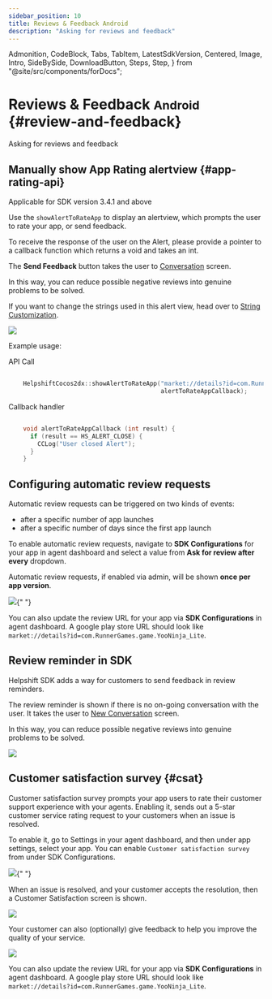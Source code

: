```yaml
---
sidebar_position: 10
title: Reviews & Feedback Android
description: "Asking for reviews and feedback"
---
```


  Admonition,
  CodeBlock,
  Tabs,
  TabItem,
  LatestSdkVersion,
  Centered,
  Image,
  Intro,
  SideBySide,
  DownloadButton,
  Steps,
  Step,
} from "@site/src/components/forDocs";

# Reviews & Feedback <small>Android</small> {#review-and-feedback}

<Intro>

Asking for reviews and feedback

</Intro>

## Manually show App Rating alertview {#app-rating-api}

<Admonition type="info" title="Note">

Applicable for SDK version 3.4.1 and above

</Admonition>

Use the
`showAlertToRateApp` to display an alertview, which prompts the user to rate your app, or send feedback.

To receive the response of the user on the Alert, please provide a pointer to a callback function which returns a void and takes an int.

The **Send Feedback** button takes the user to [Conversation](/cocos2d-x/support-tools-android#conversation-view) screen.

In this way, you can reduce possible negative reviews into genuine problems to be solved.

If you want to change the strings used in this alert view, head over to [String Customization](/android/string-customization/).

![](/static/books/android/review-reminder.png)

Example usage:

API Call

```cpp

    HelpshiftCocos2dx::showAlertToRateApp("market://details?id=com.RunnerGames.game.YooNinja_Lite",
                                          alertToRateAppCallback);

```

Callback handler

```cpp

    void alertToRateAppCallback (int result) {
      if (result == HS_ALERT_CLOSE) {
        CCLog("User closed Alert");
      }
    }


```

## Configuring automatic review requests

Automatic review requests can be triggered on two kinds of events:

- after a specific number of app launches
- after a specific number of days since the first app launch

To enable automatic review requests, navigate to **SDK Configurations** for your app in agent dashboard and select a value from **Ask for review after every** dropdown.

Automatic review requests, if enabled via admin, will be shown **once per app version**.

<Image src="/static/books/android/review-settings.jpg" width="major" />{" "}

<Admonition type="info" title="Note">

You can also update the review URL for your app via **SDK Configurations** in agent dashboard.
A google play store URL should look like `market://details?id=com.RunnerGames.game.YooNinja_Lite`.

</Admonition>

## Review reminder in SDK

Helpshift SDK adds a way for customers to send feedback in review reminders.

The review reminder is shown if there is no on-going conversation with the user. It takes the user to [New Conversation](/cocos2d-x/support-tools-android#conversation-view) screen.

In this way, you can reduce possible negative reviews into genuine problems to be solved.

![](/static/books/android/review-reminder.png)

## Customer satisfaction survey {#csat}

Customer satisfaction survey prompts your app users to rate their customer support experience with your agents. Enabling it, sends out a 5-star customer service rating request to your customers when an issue is resolved.

To enable it, go to Settings in your agent dashboard, and then under app settings, select your app. You can enable `Customer satisfaction survey` from under SDK Configurations.

<Image src="/static/books/android/review-settings.jpg" width="major" />{" "}

When an issue is resolved, and your customer accepts the resolution, then a Customer Satisfaction screen is shown.

![](/static/books/android/csat-android.png)

Your customer can also (optionally) give feedback to help you improve the quality of your service.

![](/static/books/android/csat-service-rating.png)

<Admonition type="info" title="Note">

You can also update the review URL for your app via **SDK Configurations** in agent dashboard.
A google play store URL should look like `market://details?id=com.RunnerGames.game.YooNinja_Lite`.

</Admonition>
